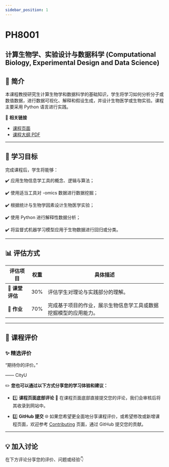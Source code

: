 ```yaml
---
sidebar_position: 1
---
```


# PH8001
## 计算生物学、实验设计与数据科学 (Computational Biology, Experimental Design and Data Science)

## **📘 简介**
本课程教授研究生计算生物学和数据科学的基础知识，学生将学习如何分析分子或数值数据，进行数据可视化、解释和假设生成，并设计生物医学或生物实验。课程主要采用 Python 语言进行实践。

🔗 **相关链接**
- [课程页面](https://www.cityu.edu.hk/catalogue/pg/202526/course/PH8001.htm)
- [课程大纲 PDF](https://www.cityu.edu.hk/catalogue/pg/202526/course/PH8001.pdf)

---

## **🎯 学习目标**

完成课程后，学生将能够：

✔️ 应用生物信息学工具的概念、逻辑与算法；

✔️ 使用适当工具对 -omics 数据进行数据挖掘；

✔️ 根据统计与生物学因素设计生物医学实验；

✔️ 使用 Python 进行解释性数据分析；

✔️ 将监督式机器学习模型应用于生物数据进行回归或分类。

---

## **📊 评估方式**

| **评估项目**          | **权重** | **具体描述**                                                                                       |
|----------------------|---------|---------------------------------------------------------------------------------------------------|
| **📂 课堂评估**       | 30%      | 评估学生对理论与实践部分的理解。                                                                      |
| **📂 作业**           | 70%      | 完成基于项目的作业，展示生物信息学工具或数据挖掘模型的应用能力。                                             |

---

## **💬 课程评价**

### ✨ **精选评价**
<div className={commentStyles.commentBox}>
    <p className={commentStyles.commentText}>
        “期待你的评价。”
    </p>
    <p className={commentStyles.commentAuthor}>—— CityU</p>
</div>

✏️ **您也可以通过以下方式分享您的学习体验和建议：**

- 1️⃣ **课程页面底部评论**
💬 在课程页面底部直接提交您的评论，我们会审核后将其收录到网站中。

- 2️⃣ **GitHub 提交**
🌐 如果您希望更全面地分享课程评价，或希望修改或新增课程页面，欢迎参考 [Contributing](/contributing) 页面，通过 GitHub 提交您的贡献。

---

## **💡 加入讨论**

在下方评论分享您的评价、问题或经验👇
<Utterances />